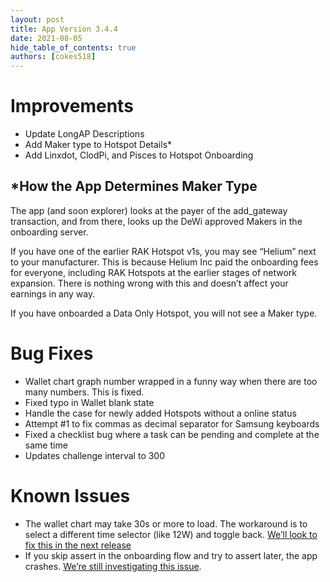 ```yaml
---
layout: post
title: App Version 3.4.4
date: 2021-08-05
hide_table_of_contents: true
authors: [cokes518]
---
```


# Improvements

- Update LongAP Descriptions
- Add Maker type to Hotspot Details\*
- Add Linxdot, ClodPi, and Pisces to Hotspot Onboarding

<!--truncate-->

## \*How the App Determines Maker Type

The app (and soon explorer) looks at the payer of the add_gateway transaction, and from there, looks
up the DeWi approved Makers in the onboarding server.

If you have one of the earlier RAK Hotspot v1s, you may see “Helium” next to your manufacturer. This
is because Helium Inc paid the onboarding fees for everyone, including RAK Hotspots at the earlier
stages of network expansion. There is nothing wrong with this and doesn’t affect your earnings in
any way.

If you have onboarded a Data Only Hotspot, you will not see a Maker type.

# Bug Fixes

- Wallet chart graph number wrapped in a funny way when there are too many numbers. This is fixed.
- Fixed typo in Wallet blank state
- Handle the case for newly added Hotspots without a online status
- Attempt #1 to fix commas as decimal separator for Samsung keyboards
- Fixed a checklist bug where a task can be pending and complete at the same time
- Updates challenge interval to 300

# Known Issues

- The wallet chart may take 30s or more to load. The workaround is to select a different time
  selector (like 12W) and toggle back.
  [We’ll look to fix this in the next release](https://github.com/helium/hotspot-app/issues/861)
- If you skip assert in the onboarding flow and try to assert later, the app crashes.
  [We’re still investigating this issue](https://github.com/helium/hotspot-app/issues/867).
